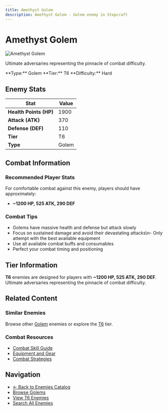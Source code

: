 ```yaml
---
title: Amethyst Golem
description: Amethyst Golem - Golem enemy in Stepcraft
---
```


# Amethyst Golem

<div className="flex items-start gap-6 mb-8">
  <div className="flex-shrink-0">
    <img src="/assets/enemies/amethyst_golem/golem.png" alt="Amethyst Golem" className="w-24 h-24 border rounded-lg" />
  </div>
  <div className="flex-1">
    <div className="space-y-2">
      <p className="text-lg text-muted-foreground">Ultimate adversaries representing the pinnacle of combat difficulty.</p>
      <div className="flex flex-wrap gap-4 text-sm">
        <span className="px-2 py-1 bg-blue-100 dark:bg-blue-900 rounded-md">
          **Type:** Golem
        </span>
        <span className="px-2 py-1 bg-purple-100 dark:bg-purple-900 rounded-md">
          **Tier:** T6
        </span>
        <span className="px-2 py-1 bg-red-100 dark:bg-red-900 rounded-md">
          **Difficulty:** Hard
        </span>
      </div>
    </div>
  </div>
</div>

## Enemy Stats

| Stat | Value |
|------|-------|
| **Health Points (HP)** | 1900 |
| **Attack (ATK)** | 370 |
| **Defense (DEF)** | 110 |
| **Tier** | T6 |
| **Type** | Golem |

## Combat Information

### Recommended Player Stats
For comfortable combat against this enemy, players should have approximately:
- **~1200 HP, 525 ATK, 290 DEF**

### Combat Tips
- Golems have massive health and defense but attack slowly
- Focus on sustained damage and avoid their devastating attacks\n- Only attempt with the best available equipment
- Use all available combat buffs and consumables
- Perfect your combat timing and positioning

## Tier Information

**T6** enemies are designed for players with **~1200 HP, 525 ATK, 290 DEF**. Ultimate adversaries representing the pinnacle of combat difficulty.

## Related Content

### Similar Enemies
Browse other [Golem](/docs/enemies#golems) enemies or explore the [T6](/docs/enemies#tier-6-t6) tier.

### Combat Resources
- [Combat Skill Guide](/docs/skills/individual/combat)
- [Equipment and Gear](/docs/items)
- [Combat Strategies](/docs/getting-started)

## Navigation

- [← Back to Enemies Catalog](/docs/enemies)
- [Browse Golems](/docs/enemies#golems)
- [View T6 Enemies](/docs/enemies#tier-6-t6)
- [Search All Enemies](/search)
